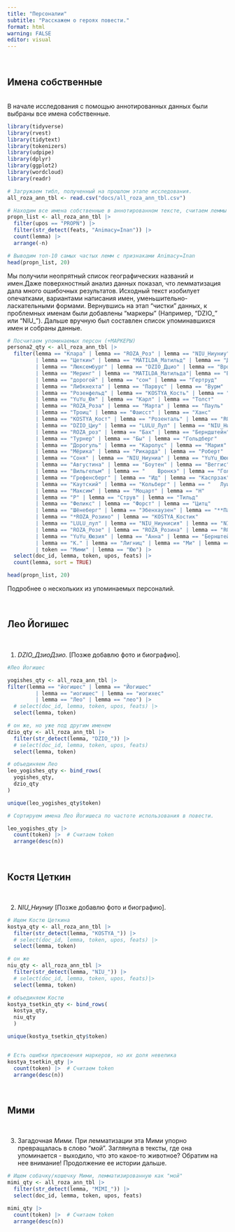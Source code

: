 ```yaml
---
title: "Персоналии"
subtitle: "Расскажем о героях повести."
format: html
warning: FALSE
editor: visual
---
```


<br/>

## Имена собственные

<br/> 
В начале исследования с помощью аннотированных данных были выбраны  все имена собственные.

```r
library(tidyverse)
library(rvest)
library(tidytext)
library(tokenizers)
library(udpipe)
library(dplyr)
library(ggplot2)
library(wordcloud)
library(readr)

# Загружаем тибл, полученный на прошлом этапе исследования.
all_roza_ann_tbl <- read.csv("docs/all_roza_ann_tbl.csv")

# Находим все имена собственные в аннотированном тексте, считаем леммы
propn_list <- all_roza_ann_tbl |>
  filter(upos == "PROPN") |> 
  filter(str_detect(feats, "Animacy=Inan")) |> 
  count(lemma) |> 
  arrange(-n)

# Выводим топ-10 самых частых лемм с признаками Animacy=Inan
head(propn_list, 20)

```


Мы получили неопрятный список географических названий и имен.Даже поверхностный анализ данных показал, что лемматизация дала много ошибочных результатов. Исходный текст изобилует опечатками, вариантами написания имен, уменьшительно-ласкательными формами. Вернувшись на этап "чистки" данных, к проблемных именам были добавлены "маркеры" (Например, "DZIO_" или "NIU_"). Дальше вручную был составлен список упоминавшихся имен и собраны данные. 

```r
# Посчитаем упоминаемых персон (+МАРКЕРЫ)
persona2_qty <- all_roza_ann_tbl |> 
  filter(lemma == "Клара" | lemma == "ROZA_Роз" | lemma == "NIU_Ниуниу" 
         | lemma == "Цеткин" | lemma == "MATILDA_Матильд" | lemma == "Дифенбах"
         | lemma == "Люксембург" | lemma == "DZIO_Дцио" | lemma == "Вронка"
         | lemma == "Меринг" | lemma == "MATILDA_Матильда"| lemma == "Бебель" 
         | lemma == "дорогой" | lemma == "сон" | lemma == "Гертруд" 
         | lemma == "Либкнехта" | lemma == "Парвус" | lemma == "Вурм"
         | lemma == "Розенфельд" | lemma == "KOSTYA_Кость" | lemma == "ROZA_Розин"
         | lemma == "YuYu_Юя" | lemma == "Карл" | lemma == "Толст"
         | lemma == "ROZA_Роза" | lemma == "Марта" | lemma == "Пауль"
         | lemma == "Троиц" | lemma == "Фаисст" | lemma == "Ханс"
         | lemma == "KOSTYA_Кост" | lemma == "Розенталь" | lemma == "ROZA_Розино"
         | lemma == "DZIO_Циу" | lemma == "LULU_Лул" | lemma == "NIU_Ниуниус" 
         | lemma == "ROZA_роз" | lemma == "Бах" | lemma == "Берндштейн"
         | lemma == "Турнер" | lemma == "Бы" | lemma == "Гольдберг" 
         | lemma == "Дорогуль" | lemma == "Каролус" | lemma == "Мария" 
         | lemma == "Мёрика" | lemma == "Рикарда" | lemma == "Роберт" 
         | lemma == "Соня" | lemma == "NIU_Ниуниа" | lemma == "YuYu_Ююк" 
         | lemma == "Августина" | lemma == "Боутен" | lemma == "Веггис" 
         | lemma == "Вильгельм" | lemma == "	Вронкэ" | lemma == "Голсуорси" 
         | lemma == "Грефенсберг" | lemma == "Ид" | lemma == "Каспрзак" 
         | lemma == "Каутский" | lemma == "Кольберг" | lemma == "	Луиза" 
         | lemma == "Максим" | lemma == "Моцарт" | lemma == "Н" 
         | lemma == "Р" | lemma == "Струв" | lemma == "Тильд" 
         | lemma == "Феликс" | lemma == "Форст" | lemma == "Цитц" 
         | lemma == "Шёнеберг" | lemma == "Эбенхаузен" | lemma == "**Парвус" 
         | lemma == "*ROZA_Розино" | lemma == "KOSTYA_Костик" 
         | lemma == "LULU_лул" | lemma == "NIU_Ниунисия" | lemma == "NIU_Ниуниуш" 
         | lemma == "ROZA_Розе" | lemma == "ROZA_Розина" | lemma == "ROZA_Розины" 
         | lemma == "YuYu_Ююзия" | lemma == "Анна" | lemma == "Бернштейн" 
         | lemma == "К." | lemma == "Лигниц" | lemma == "Ми" | lemma == "Нинуниу" 
         | token == "Мими" | lemma == "Юю") |> 
  select(doc_id, lemma, token, upos, feats) |>
  count(lemma, sort = TRUE)

head(propn_list, 20)

```


Подробнее о нескольких из упоминаемых персоналий.

<br/>

## Лео Йогишес

<br/>

1. *DZIO_ДзиоДзио.* [Позже добавлю фото и биографию].

```r
#Лео Йогишес

yogishes_qty <- all_roza_ann_tbl |> 
filter(lemma == "йогишес" | lemma == "Йогишес" 
         | lemma == "иогишес" | lemma == "иогихес"
         | lemma == "Лео" | lemma == "лео") |> 
  # select(doc_id, lemma, token, upos, feats) |> 
  select(lemma, token)

# он же, но уже под другим именем 
dzio_qty <- all_roza_ann_tbl |> 
  filter(str_detect(lemma, "DZIO_")) |> 
  # select(doc_id, lemma, token, upos, feats)
  select(lemma, token)

# объединяем Лео
leo_yogishes_qty <- bind_rows(
  yogishes_qty,
  dzio_qty
)

unique(leo_yogishes_qty$token)

# Сортируем имена Лео Йогишеса по частоте использования в повести.

leo_yogishes_qty |> 
  count(token) |>  # Считаем token
  arrange(desc(n))  

```
<br/>

## Костя Цеткин

<br/>

2. *NIU_Ниуниу* [Позже добавлю фото и биографию].

```r
# Ищем Костю Цеткина
kostya_qty <- all_roza_ann_tbl |> 
  filter(str_detect(lemma, "KOSTYA_")) |> 
  # select(doc_id, lemma, token, upos, feats) |> 
  select(lemma, token)

# он же
niu_qty <- all_roza_ann_tbl |> 
  filter(str_detect(lemma, "NIU_")) |> 
  # select(doc_id, lemma, token, upos, feats)|>
  select(lemma, token)

# объединяем Костю
kostya_tsetkin_qty <- bind_rows(
  kostya_qty,
  niu_qty
  )

unique(kostya_tsetkin_qty$token)


# Есть ошибки присвоения маркеров, но их доля невелика
kostya_tsetkin_qty |> 
  count(token) |>  # Считаем token
  arrange(desc(n))  

```
<br/>

## Мими

<br/>

3. Загадочная *Мими.* При лемматизации эта Мими упорно превращалась в слово "мой". Заглянула в тексты, где она упоминается - выходило, что это какое-то животное? Обратим на нее внимание! Продолжение ее истории дальше.

```r
# Ищем собачку/кошечку Мими, лемматизированную как "мой"
mimi_qty <- all_roza_ann_tbl |> 
  filter(str_detect(lemma, "MIMI_")) |> 
  select(doc_id, lemma, token, upos, feats)

mimi_qty |> 
  count(token) |>  # Считаем token
  arrange(desc(n)) 

```

